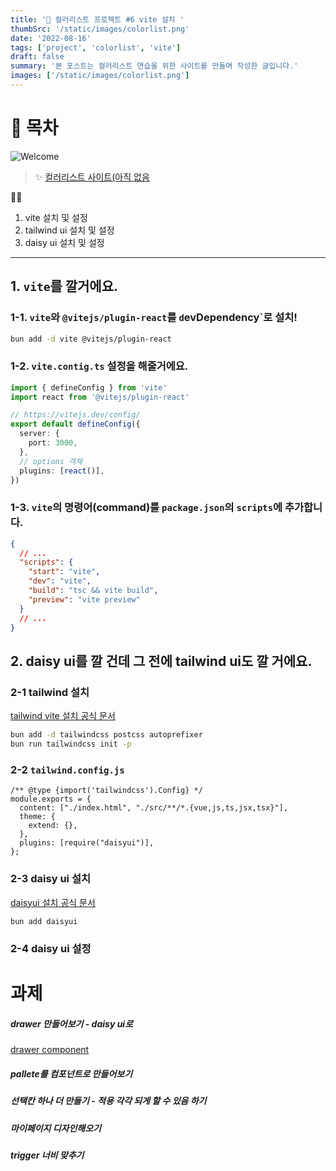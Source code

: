 ```yaml
---
title: '🎉 컬러리스트 프로젝트 #6 vite 설치 '
thumbSrc: '/static/images/colorlist.png'
date: '2022-08-16'
tags: ['project', 'colorlist', 'vite']
draft: false
summary: '본 포스트는 컬러리스트 연습을 위한 사이트를 만들며 작성한 글입니다.'
images: ['/static/images/colorlist.png']
---
```


# 📌 목차

![Welcome](/static/images/colorlist.png)

> ✨ [컬러리스트 사이트(아직 없음](https://www.)

💁🏻

1. vite 설치 및 설정
2. tailwind ui 설치 및 설정
3. daisy ui 설치 및 설정

---

## 1. `vite`를 깔거에요.

### 1-1. `vite`와 `@vitejs/plugin-react`를 `d`evDependency`로 설치!

```bash
bun add -d vite @vitejs/plugin-react
```

### 1-2. `vite.contig.ts` 설정을 해줄거에요.

```ts
import { defineConfig } from 'vite'
import react from '@vitejs/plugin-react'

// https://vitejs.dev/config/
export default defineConfig({
  server: {
    port: 3000,
  },
  // options 객체
  plugins: [react()],
})
```

### 1-3. `vite`의 명령어(command)를 `package.json`의 `scripts`에 추가합니다.

```json
{
  // ...
  "scripts": {
    "start": "vite",
    "dev": "vite",
    "build": "tsc && vite build",
    "preview": "vite preview"
  }
  // ...
}
```

## 2. daisy ui를 깔 건데 그 전에 tailwind ui도 깔 거에요.

### 2-1 tailwind 설치

[tailwind vite 설치 공식 문서](https://tailwindcss.com/docs/guides/vite)

```bash
bun add -d tailwindcss postcss autoprefixer
bun run tailwindcss init -p
```

### 2-2 `tailwind.config.js`

```
/** @type {import('tailwindcss').Config} */
module.exports = {
  content: ["./index.html", "./src/**/*.{vue,js,ts,jsx,tsx}"],
  theme: {
    extend: {},
  },
  plugins: [require("daisyui")],
};
```

### 2-3 daisy ui 설치

[daisyui 설치 공식 문서](https://daisyui.com/docs/install/)

```bash
bun add daisyui
```

### 2-4 daisy ui 설정

# 과제

##### drawer 만들어보기 - daisy ui로

[drawer component](https://daisyui.com/components/drawer/)

##### pallete를 컴포넌트로 만들어보기

##### 선택칸 하나 더 만들기 - 적용 각각 되게 할 수 있음 하기

##### 마이페이지 디자인해오기

##### trigger 너비 맞추기
